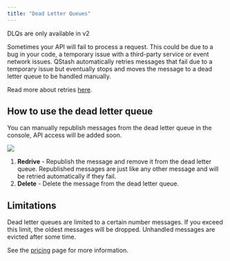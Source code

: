 ```yaml
---
title: "Dead Letter Queues"
---
```



<Info>DLQs are only available in v2</Info>

Sometimes your API will fail to process a request. This could be due to a bug in your code, a temporary issue with a third-party service or event network issues.
QStash automatically retries messages that fail due to a temporary issue but eventually stops and moves the message to a dead letter queue to be handled manually.

Read more about retries [here](/qstash/features/retry).

## How to use the dead letter queue

You can manually republish messages from the dead letter queue in the console, API access will be added soon.

<Frame>
  <img src="/img/qstash-dlq/dlq.png" />
</Frame>

1. **Redrive** - Republish the message and remove it from the dead letter queue. Republished messages are just like any other message and will be retried automatically if they fail.
2. **Delete** - Delete the message from the dead letter queue.

## Limitations

Dead letter queues are limited to a certain number messages. If you exceed this limit, the oldest messages will be dropped.
Unhandled messages are evicted after some time.

See the [pricing](/qstash/overall/pricing) page for more information.
